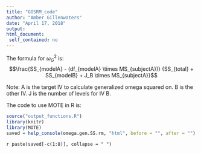 ```yaml
---
title: "GOSRM_code"
author: "Amber Gillenwaters"
date: "April 17, 2018"
output: 
html_document:
 self_contained: no
---
```


The formula for $\omega_G^2$ is: $$\frac{SS_{modelA} - (df_{modelA} \times MS_{subjectA})} 
{SS_{total} + SS_{modelB} + J_B \times MS_{subjectA}}$$

Note: A is the target IV to calculate generalized omega squared on. B is the other IV. J is the number of levels for IV B. 

The code to use MOTE in R is: 
 
```r
source("output_functions.R")
library(knitr)
library(MOTE)
saved = help_console(omega.gen.SS.rm, "html", before = "", after = "")
```
 
`r paste(saved[-c(1:8)], collapse = " ")`